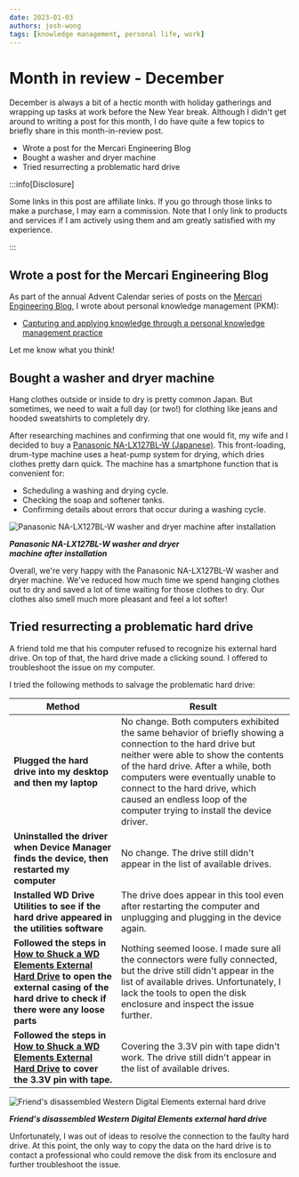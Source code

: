 ```yaml
---
date: 2023-01-03
authors: josh-wong
tags: [knowledge management, personal life, work]
---
```


# Month in review - December

December is always a bit of a hectic month with holiday gatherings and wrapping up tasks at work before the New Year break. Although I didn't get around to writing a post for this month, I do have quite a few topics to briefly share in this month-in-review post.

- Wrote a post for the Mercari Engineering Blog
- Bought a washer and dryer machine
- Tried resurrecting a problematic hard drive

<!-- truncate -->

:::info[Disclosure]

Some links in this post are affiliate links. If you go through those links to make a purchase, I may earn a commission. Note that I only link to products and services if I am actively using them and am greatly satisfied with my experience.

:::

## Wrote a post for the Mercari Engineering Blog

As part of the annual Advent Calendar series of posts on the [Mercari Engineering Blog](https://engineering.mercari.com/en/blog/), I wrote about personal knowledge management (PKM):

- [Capturing and applying knowledge through a personal knowledge management practice](https://engineering.mercari.com/en/blog/entry/20221202-capturing-and-applying-knowledge-through-a-pkm-practice/)

Let me know what you think!

## Bought a washer and dryer machine

Hang clothes outside or inside to dry is pretty common Japan. But sometimes, we need to wait a full day (or two!) for clothing like jeans and hooded sweatshirts to completely dry.

After researching machines and confirming that one would fit, my wife and I decided to buy a [Panasonic NA-LX127BL-W (Japanese)](https://hb.afl.rakuten.co.jp/ichiba/2e8bd7b9.a36d0b3a.2e8bd7ba.af228498/_RTLink64352?pc=https%3A%2F%2Fitem.rakuten.co.jp%2Fbiccamera%2F4549980677285%2F&link_type=hybrid_url&ut=eyJwYWdlIjoiaXRlbSIsInR5cGUiOiJoeWJyaWRfdXJsIiwic2l6ZSI6IjI0MHgyNDAiLCJuYW0iOjEsIm5hbXAiOiJyaWdodCIsImNvbSI6MSwiY29tcCI6ImRvd24iLCJwcmljZSI6MCwiYm9yIjoxLCJjb2wiOjEsImJidG4iOjEsInByb2QiOjAsImFtcCI6ZmFsc2V9). This front-loading, drum-type machine uses a heat-pump system for drying, which dries clothes pretty darn quick. The machine has a smartphone function that is convenient for:

- Scheduling a washing and drying cycle.
- Checking the soap and softener tanks.
- Confirming details about errors that occur during a washing cycle.

![Panasonic NA-LX127BL-W washer and dryer machine after installation](assets/images/2023-01-03-panasonic-na-lx127bl-w-washer-and-dryer-machine.jpg)

***Panasonic NA-LX127BL-W washer and dryer<br /> machine after installation***

Overall, we're very happy with the Panasonic NA-LX127BL-W washer and dryer machine. We've reduced how much time we spend hanging clothes out to dry and saved a lot of time waiting for those clothes to dry. Our clothes also smell much more pleasant and feel a lot softer!

## Tried resurrecting a problematic hard drive

A friend told me that his computer refused to recognize his external hard drive. On top of that, the hard drive made a clicking sound. I offered to troubleshoot the issue on my computer.

I tried the following methods to salvage the problematic hard drive:

| **Method** | **Result** |
| ----------- | ----------- |
| **Plugged the hard drive into my desktop and then my laptop** | No change. Both computers exhibited the same behavior of briefly showing a connection to the hard drive but neither were able to show the contents of the hard drive. After a while, both computers were eventually unable to connect to the hard drive, which caused an endless loop of the computer trying to install the device driver. |
| **Uninstalled the driver when Device Manager finds the device, then restarted my computer** | No change. The drive still didn't appear in the list of available drives. |
| **Installed WD Drive Utilities to see if the hard drive appeared in the utilities software** | The drive does appear in this tool even after restarting the computer and unplugging and plugging in the device again. |
| **Followed the steps in [How to Shuck a WD Elements External Hard Drive](https://www.ifixit.com/Guide/How+to+Shuck+a+WD+Elements+External+Hard+Drive/137646) to open the external casing of the hard drive to check if there were any loose parts** | Nothing seemed loose. I made sure all the connectors were fully connected, but the drive still didn't appear in the list of available drives. Unfortunately, I lack the tools to open the disk enclosure and inspect the issue further. |
| **Followed the steps in [How to Shuck a WD Elements External Hard Drive](https://www.ifixit.com/Guide/How+to+Shuck+a+WD+Elements+External+Hard+Drive/137646) to cover the 3.3V pin with tape.** | Covering the 3.3V pin with tape didn't work. The drive still didn't appear in the list of available drives. |

![Friend's disassembled Western Digital Elements external hard drive](assets/images/2023-01-03-western-digital-elements-broken-hard-drive.jpg)

***Friend's disassembled Western Digital Elements external hard drive***

Unfortunately, I was out of ideas to resolve the connection to the faulty hard drive. At this point, the only way to copy the data on the hard drive is to contact a professional who could remove the disk from its enclosure and further troubleshoot the issue.
